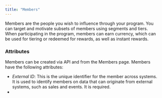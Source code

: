 ```yaml
---
title: "Members"
---
```


Members are the people you wish to influence through your program. You can target and motivate subsets of members using segments and tiers. When participating in the program, members can earn currency, which can be used for tiering or redeemed for rewards, as well as instant rewards.

### Attributes

Members can be created via API and from the Members page. Members have the following attributes:

- _External ID_: This is the unique identifier for the member across systems. It is used to identify members on data that can originate from external systems, such as sales and events. It is required.
- 